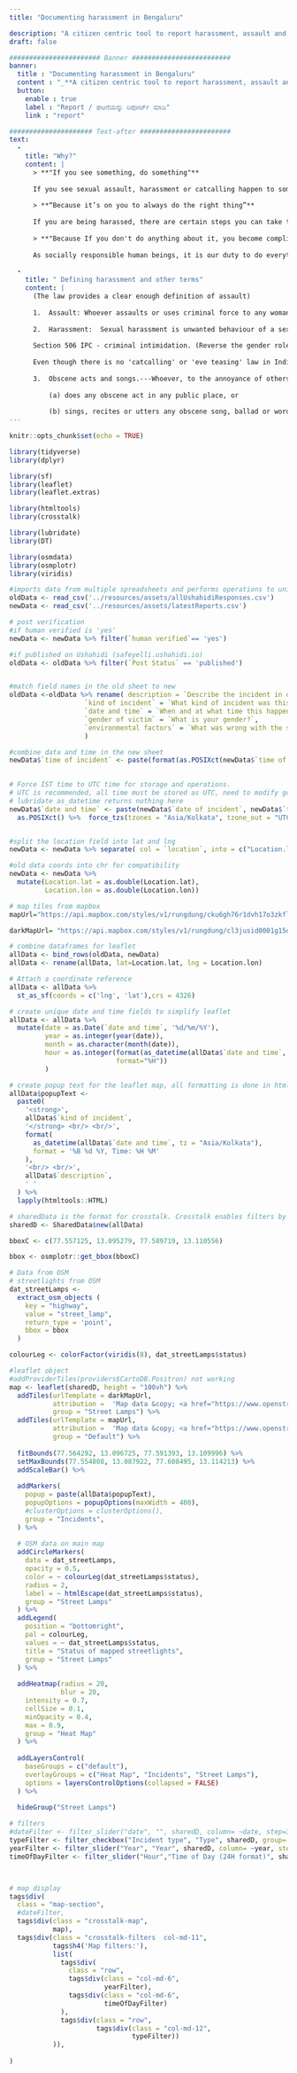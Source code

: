 ```yaml
---
title: "Documenting harassment in Bengaluru"

description: "A citizen centric tool to report harassment, assault and other crimes on the streets in Bengaluru. See our community's citizen reported crime data on a map."
draft: false

####################### Banner #########################
banner:
  title : "Documenting harassment in Bengaluru"
  content : "_**A citizen centric tool to report harassment, assault and other crimes on the streets in Bengaluru. See our community's citizen reported crime data on a map.**_ \n \n ಬೆಂಗಳೂರು ಗರವಾಸಿಗಳಿಗೆ  ಇಲ್ಲಿ ನಡೆಯುವ ದೌರ್ಜನ್ಯ ಮತ್ತು ಕಿರುಕುಳವನ್ನು ರಿಪೋರ್ಟ್ ಮಾಡುವ ಉಪಕರಣ. ಇಲ್ಲಿ ಸಂಗ್ರಹವಾದ ಅಪರಾಧ ವರದಿಗಳನ್ನು ನಕ್ಷೆಯ ಮೇಲೆ ಕಾಣಬಹುದು "
  button:
    enable : true
    label : "Report / ಘಟನೆಯನ್ನು ರಿಪೋರ್ಟ್ ಮಾಡಿ"
    link : "report" 

##################### Text-after #######################
text:
  -
    title: "Why?"
    content: |
      > **"If you see something, do something"**
      
      If you see sexual assault, harassment or catcalling happen to someone else or if something happens to you, go to the police and file a report. Additionally, take 5 minutes and fill out this form so that you can contribute to a larger cause with your story.
    
      > **“Because it’s on you to always do the right thing”**
  
      If you are being harassed, there are certain steps you can take to stop them. If you don’t report it, they’re just going to keep doing it. You now have the power to do something about it. Every report helps us paint a more comprehensive picture, essentially mapping these crimes in order to influence policing and public policy.  
      
      > **"Because If you don't do anything about it, you become complicit"**
      
      As socially responsible human beings, it is our duty to do everything we can to make sure that the world is a safer place today than it was yesterday. Seems far fetched? Well, Let's start with making our immediate surroundings safe. Let's strive towards a society where a woman can walk down the street without fear of harassment! 
      
  -
    title: " Defining harassment and other terms"
    content: | 
      (The law provides a clear enough definition of assault)
    
      1.  Assault: Whoever assaults or uses criminal force to any woman(or man\*), intending to outrage or knowing it to be likely that he will thereby outrage her modesty (Sec 354 IPC).
      
      2.  Harassment:  Sexual harassment is unwanted behaviour of a sexual nature which: violates your dignity. makes you feel intimidated, degraded or humiliated. creates a hostile or offensive environment.
      
      Section 506 IPC - criminal intimidation. (Reverse the gender roles and it still constitutes harassment. Women can also be reported under 506 - Criminal intimidation)\
      
      Even though there is no 'catcalling' or 'eve teasing' law in India. People often use Sec 294 IPC in cases relating to such offences
      
      3.  Obscene acts and songs.---Whoever, to the annoyance of others---
       
          (a) does any obscene act in any public place, or
      
          (b) sings, recites or utters any obscene song, ballad or words, in or near any public place
---
```

```r
knitr::opts_chunk$set(echo = TRUE) 

library(tidyverse) 
library(dplyr)

library(sf)
library(leaflet)
library(leaflet.extras)

library(htmltools)
library(crosstalk)

library(lubridate)
library(DT)

library(osmdata)
library(osmplotr)
library(viridis)

```

```r
#imports data from multiple spreadsheets and performs operations to uniformize field names
oldData <- read_csv('../resources/assets/allUshahidiResponses.csv') 
newData <- read_csv('../resources/assets/latestReports.csv') 

# post verification
#if human verified is 'yes'
newData <- newData %>% filter(`human verified`== 'yes')

#if published on Ushahidi (safeyelli.ushahidi.io)
oldData <- oldData %>% filter(`Post Status` == 'published')


#match field names in the old sheet to new
oldData <-oldData %>% rename( description = `Describe the incident in detail`,
                   `kind of incident` = `What kind of incident was this?`,
                   `date and time` = `When and at what time this happen?`,
                   `gender of victim` = `What is your gender?`,
                   `environmental factors` = `What was wrong with the space?` 
                   )

#combine data and time in the new sheet
newData$`time of incident` <- paste(format(as.POSIXct(newData$`time of incident`), format = "%H:%M"))
                                    

# Force IST time to UTC time for storage and operations. 
# UTC is recommended, all time must be stored as UTC, need to modify google sheets?
# lubridate as_datetime returns nothing here
newData$`date and time` <- paste(newData$`date of incident`, newData$`time of incident`) %>% 
  as.POSIXct() %>%  force_tzs(tzones = "Asia/Kolkata", tzone_out = "UTC")


#split the location field into lat and lng
newData <- newData %>% separate( col = `location`, into = c("Location.lat", "Location.lon"), sep = "\\,") 

#old data coords into chr for compatibility
newData <- newData %>% 
  mutate(Location.lat = as.double(Location.lat),
         Location.lon = as.double(Location.lon))

# map tiles from mapbox
mapUrl="https://api.mapbox.com/styles/v1/rungdung/cku6gh76r1dvh17o3zkfllvjz/tiles/256/{z}/{x}/{y}@2x?access_token=pk.eyJ1IjoicnVuZ2R1bmciLCJhIjoiY2tqeWh6cXF4MDgzMjJvbWVmbGQzYjAwMyJ9.U-aJyoqyKvTXlhVk43jV1A"

darkMapUrl= "https://api.mapbox.com/styles/v1/rungdung/cl3jusid0001g15odcz3f1dcb/tiles/256/{z}/{x}/{y}@2x?access_token=pk.eyJ1IjoicnVuZ2R1bmciLCJhIjoiY2tqeWh6cXF4MDgzMjJvbWVmbGQzYjAwMyJ9.U-aJyoqyKvTXlhVk43jV1A"
```



```r
# combine dataframes for leaflet 
allData <- bind_rows(oldData, newData)
allData <- rename(allData, lat=Location.lat, lng = Location.lon)

# Attach a coordinate reference 
allData <- allData %>%
  st_as_sf(coords = c('lng', 'lat'),crs = 4326)
```

```r
# create unique date and time fields to simplify leaflet
allData <- allData %>% 
  mutate(date = as.Date(`date and time`, '%d/%m/%Y'),
         year = as.integer(year(date)),
         month = as.character(month(date)),
         hour = as.integer(format(as_datetime(allData$`date and time`, tz="Asia/Kolkata"), 
                           format="%H"))
         )
```

```r
# create popup text for the leaflet map, all formatting is done in html
allData$popupText <-
  paste0(
    '<strong>',
    allData$`kind of incident`,
    '</strong> <br/> <br/>',
    format(
      as_datetime(allData$`date and time`, tz = "Asia/Kolkata"),
      format = '%B %d %Y, Time: %H %M'
    ),
    '<br/> <br/>',
    allData$`description`,
    ' '
  ) %>%
  lapply(htmltools::HTML)
```

```r
# sharedData is the format for crosstalk. Crosstalk enables filters by sharing dataframes on a static site.
sharedD <- SharedData$new(allData)
```

```r
bboxC <- c(77.557125, 13.095279, 77.589719, 13.110556)

bbox <- osmplotr::get_bbox(bboxC)

# Data from OSM
# streetlights from OSM
dat_streetLamps <-
  extract_osm_objects (
    key = "highway",
    value = "street_lamp",
    return_type = 'point',
    bbox = bbox
  )

colourLeg <- colorFactor(viridis(8), dat_streetLamps$status)
```

```r

#leaflet object
#addProviderTiles(providers$CartoDB.Positron) not working
map <- leaflet(sharedD, height = "100vh") %>%
  addTiles(urlTemplate = darkMapUrl,
           attribution =  'Map data &copy; <a href="https://www.openstreetmap.org/copyright">OpenStreetMap</a> contributors, Imagery © <a href="https://www.mapbox.com/">Mapbox</a>',
           group = "Street Lamps") %>%
  addTiles(urlTemplate = mapUrl,
           attribution =  'Map data &copy; <a href="https://www.openstreetmap.org/copyright">OpenStreetMap</a> contributors, Imagery © <a href="https://www.mapbox.com/">Mapbox</a>',
           group = "Default") %>%
  
  fitBounds(77.564292, 13.096725, 77.591393, 13.109996) %>%
  setMaxBounds(77.554808, 13.087922, 77.608495, 13.114213) %>%
  addScaleBar() %>%
  
  addMarkers(
    popup = paste(allData$popupText),
    popupOptions = popupOptions(maxWidth = 400),
    #clusterOptions = clusterOptions(),
    group = "Incidents",
  ) %>%
  
  # OSM data on main map
  addCircleMarkers(
    data = dat_streetLamps,
    opacity = 0.5,
    color = ~ colourLeg(dat_streetLamps$status),
    radius = 2,
    label = ~ htmlEscape(dat_streetLamps$status),
    group = "Street Lamps"
  ) %>%
  addLegend(
    position = "bottomright",
    pal = colourLeg,
    values = ~ dat_streetLamps$status,
    title = "Status of mapped streetlights",
    group = "Street Lamps"
  ) %>%
  
  addHeatmap(radius = 20,
             blur = 20, 
    intensity = 0.7,
    cellSize = 0.1,
    minOpacity = 0.4,
    max = 0.9,
    group = "Heat Map"
  ) %>% 
  
  addLayersControl(
    baseGroups = c("default"),
    overlayGroups = c("Heat Map", "Incidents", "Street Lamps"),
    options = layersControlOptions(collapsed = FALSE)
  ) %>% 
  
  hideGroup("Street Lamps")


```

```r

# filters
#dateFilter <- filter_slider("date", "", sharedD, column= ~date, step=3, width=800)
typeFilter <- filter_checkbox("Incident type", "Type", sharedD, group= ~`kind of incident`, inline = TRUE )
yearFilter <- filter_slider("Year", "Year", sharedD, column= ~year, step=1, width="100%")
timeOfDayFilter <- filter_slider("Hour","Time of Day (24H format)", sharedD,  column=~hour, step=1, width="100%")



# map display
tags$div(
  class = "map-section",
  #dateFilter,
  tags$div(class = "crosstalk-map",
           map),
  tags$div(class = "crosstalk-filters  col-md-11",
           tags$h4('Map filters:'),
           list(
             tags$div(
               class = "row",
               tags$div(class = "col-md-6",
                        yearFilter),
               tags$div(class = "col-md-6",
                        timeOfDayFilter)
             ),
             tags$div(class = "row",
                      tags$div(class = "col-md-12",
                               typeFilter))
           )),
  
)
```



    

